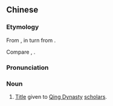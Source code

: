 ==Chinese==
{{zh-forms|gloss=-}}
{{wikipedia|lang=zh}}

===Etymology===
From {{der|zh|mnc|ᠪᠠᡴᡧᡳ|tr=bakši||scholar}}, in turn from {{etyl|zh|zh}} {{ltc-l|博士|master}}.

Compare {{zh-l|把式|martial arts; master}}, {{zh-l|把戲|circus tricks; cheap tricks}}.

===Pronunciation===
{{zh-pron
|m=bākèshí
|c=baa1 hak1 sap6
|cat=n
}}

===Noun===
{{zh-noun}}

# {{lb|zh|historical}} [[title|Title]] given to [[清朝|Qing Dynasty]] [[scholar]]s.